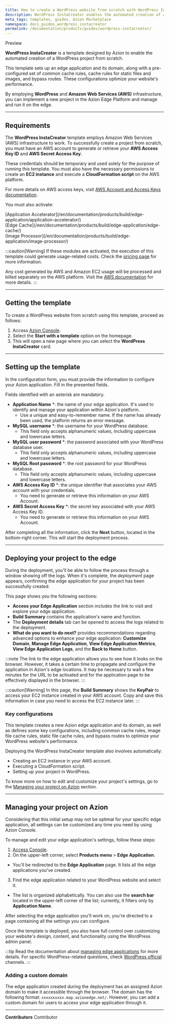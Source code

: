 ```yaml
---
title: How to create a WordPress website from scratch with WordPress InstaCreator
description: WordPress InstaCreator enables the automated creation of a WordPress project from scratch.
meta_tags: templates, guides, Azion Marketplace
namespace: docs_guides_wordpress_instacreator
permalink: /documentation/products/guides/wordpress-instacreator/
---
```


<Tag severity="primary" client:only="vue">
Preview
</Tag>

**WordPress InstaCreator** is a template designed by Azion to enable the automated creation of a WordPress project from scratch.

This template sets up an edge application and its domain, along with a pre-configured set of common cache rules, cache rules for static files and images, and bypass routes. These configurations optimize your website's performance.

By employing **WordPress** and **Amazon Web Services (AWS)** infrastructure, you can implement a new project in the Azion Edge Platform and manage and run it on the edge.

---

## Requirements

The **WordPress InstaCreator** template employs Amazon Web Services (AWS) infrastructure to work. To successfully create a project from scratch, you must have an AWS account to generate or retrieve your **AWS Access Key ID** and **AWS Secret Access Key**.

These credentials should be temporary and used solely for the purpose of running this template. You must also have the necessary permissions to create an **EC2 instance** and execute a **CloudFormation script** on the AWS platform.

For more details on AWS access keys, visit [AWS Account and Access Keys documentation](https://docs.aws.amazon.com/powershell/latest/userguide/pstools-appendix-sign-up.html).

You must also activate:

 <Tag severity="info" client:only="vue">
[Application Accelerator](/en/documentation/products/build/edge-application/application-accelerator/)
</Tag>
<br/>
 <Tag severity="info" client:only="vue">
[Edge Cache](/een/documentation/products/build/edge-application/edge-cache/)
</Tag>
<br/>
 <Tag severity="info" client:only="vue">
[Image Processor](/en/documentation/products/build/edge-application/image-processor/)
</Tag>

:::caution[Warning]
If these modules are activated, the execution of this template could generate usage-related costs. Check the [pricing page](/en/documentation/products/pricing/) for more information.

Any cost generated by AWS and Amazon EC2 usage will be processed and billed separately on the AWS platform. Visit the [AWS documentation](https://aws.amazon.com/ec2/pricing/) for more details.
:::

---

## Getting the template

To create a WordPress website from scratch using this template, proceed as follows:

1. Access [Azion Console](/en/documentation/products/guides/how-to-access-rtm/).
2. Select the **Start with a template** option on the homepage.
3. This will open a new page where you can select the **WordPress InstaCreator** card.

---

## Setting up the template

In the configuration form, you must provide the information to configure your Azion application. Fill in the presented fields. 

Fields identified with an asterisk are mandatory.

- **Application Name** *: the name of your edge application. It's used to identify and manage your application within Azion's platform.
  - Use a unique and easy-to-remember name. If the name has already been used, the platform returns an error message.
- **MySQL username** *: the username for your WordPress database.
  - This field only accepts alphanumeric values, including uppercase and lowercase letters.
- **MySQL user password** *: the password associated with your WordPress database user.
  - This field only accepts alphanumeric values, including uppercase and lowercase letters.
- **MySQL Root password** *: the root password for your WordPress database.
  - This field only accepts alphanumeric values, including uppercase and lowercase letters.
- **AWS Access Key ID** *: the unique identifier that associates your AWS account with your credentials.
  - You need to generate or retrieve this information on your AWS Account.
- **AWS Secret Access Key** *: the secret key associated with your AWS Access Key ID.
  - You need to generate or retrieve this information on your AWS Account.

After completing all the information, click the **Next** button, located in the bottom-right corner. This will start the deployment process.

---

## Deploying your project to the edge

During the deployment, you'll be able to follow the process through a window showing off the logs. When it's complete, the *deployment* page appears, confirming the edge application for your project has been successfully created.

This page shows you the following sections:

- **Access your Edge Application** section includes the link to visit and explore your edge application.
- **Build Summary** contains the application's name and function.
- The **Deployment details** tab can be opened to access the logs related to the deployment. 
- **What do you want to do next?** provides recommendations regarding advanced options to enhance your edge application: **Customize Domain**, **Manage Edge Application**, **View Edge Application Metrics**, **View Edge Application Logs**, and the **Back to Home** button.

:::note
The link to the edge application allows you to see how it looks on the browser. However, it takes a certain time to propagate and configure the application in Azion's edge locations. It may be necessary to wait a few minutes for the URL to be activated and for the application page to be effectively displayed in the browser.
:::

:::caution[Warning]
In this page, the **Build Summary** shows the **KeyPair** to access your EC2 instance created in your AWS account. Copy and save this information in case you need to access the EC2 instance later.
:::

### Key configurations

This template creates a new Azion edge application and its domain, as well as defines some key configurations, including common cache rules, image file cache rules, static file cache rules, and bypass routes to optimize your WordPress website's performance.

Deploying the WordPress InstaCreator template also involves automatically:

- Creating an EC2 instance in your AWS account.
- Executing a CloudFormation script.
- Setting up your project in WordPress.

To know more on how to edit and customize your project's settings, go to the [Managing your project on Azion](#managing-your-project-on-azion) section.

---

## Managing your project on Azion

Considering that this initial setup may not be optimal for your specific edge application, all settings can be customized any time you need by using Azion Console.

To manage and edit your edge application's settings, follow these steps:

1. [Access Console](https://console.azion.com/).
2. On the upper-left corner, select **Products menu** > **Edge Application**.
- You'll be redirected to the **Edge Application** page. It lists all the edge applications you've created.
3. Find the edge application related to your WordPress website and select it.
- The list is organized alphabetically. You can also use the **search bar** located in the upper-left corner of the list; currently, it filters only by **Application Name**.

After selecting the edge application you'll work on, you're directed to a page containing all the settings you can configure.

Once the template is deployed, you also have full control over customizing your website's design, content, and functionality using the WordPress admin panel.

:::tip
Read the documentation about [managing edge applications](/en/documentation/products/build/edge-application/first-steps/) for more details. For specific WordPress-related questions, check [WordPress official](https://wordpress.com/) channels.
:::

### Adding a custom domain

The edge application created during the deployment has an assigned Azion domain to make it accessible through the browser. The domain has the following format: `xxxxxxxxxx.map.azionedge.net/`. However, you can add a custom domain for users to access your edge application through it.


<LinkButton outlined link="/en/documentation/products/build/edge-application/domains/" label="go to Domains reference" variant="secondary" /> 



---


**Contributors** <ContributorList>Contributor</ContributorList>
